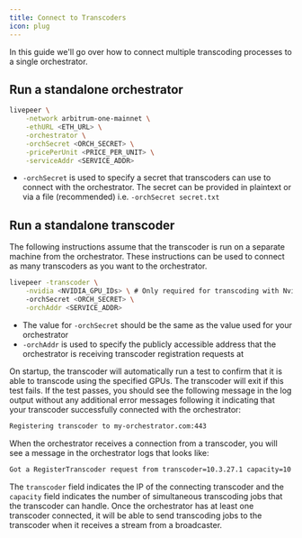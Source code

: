 ```yaml
---
title: Connect to Transcoders
icon: plug
---
```


In this guide we'll go over how to connect multiple transcoding processes to a
single orchestrator.

## Run a standalone orchestrator

```bash
livepeer \
    -network arbitrum-one-mainnet \
    -ethURL <ETH_URL> \
    -orchestrator \
    -orchSecret <ORCH_SECRET> \
    -pricePerUnit <PRICE_PER_UNIT> \
    -serviceAddr <SERVICE_ADDR>
```

- `-orchSecret` is used to specify a secret that transcoders can use to connect
  with the orchestrator. The secret can be provided in plaintext or via a file
  (recommended) i.e. `-orchSecret secret.txt`

## Run a standalone transcoder

The following instructions assume that the transcoder is run on a separate
machine from the orchestrator. These instructions can be used to connect as many
transcoders as you want to the orchestrator.

```bash
livepeer -transcoder \
	-nvidia <NVIDIA_GPU_IDs> \ # Only required for transcoding with Nvidia GPUs
	-orchSecret <ORCH_SECRET> \
	-orchAddr <SERVICE_ADDR>
```

- The value for `-orchSecret` should be the same as the value used for your
  orchestrator
- `-orchAddr` is used to specify the publicly accessible address that the
  orchestrator is receiving transcoder registration requests at

On startup, the transcoder will automatically run a test to confirm that it is
able to transcode using the specified GPUs. The transcoder will exit if this
test fails. If the test passes, you should see the following message in the log
output without any additional error messages following it indicating that your
transcoder successfully connected with the orchestrator:

```bash
Registering transcoder to my-orchestrator.com:443
```

When the orchestrator receives a connection from a transcoder, you will see a
message in the orchestrator logs that looks like:

```bash
Got a RegisterTranscoder request from transcoder=10.3.27.1 capacity=10
```

The `transcoder` field indicates the IP of the connecting transcoder and the
`capacity` field indicates the number of simultaneous transcoding jobs that the
transcoder can handle. Once the orchestrator has at least one transcoder
connected, it will be able to send transcoding jobs to the transcoder when it
receives a stream from a broadcaster.
